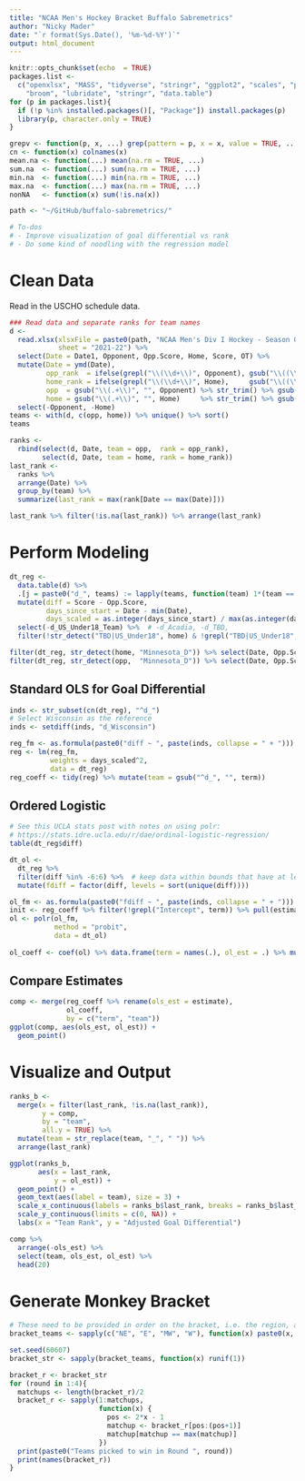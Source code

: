 ```yaml
---
title: "NCAA Men's Hockey Bracket Buffalo Sabremetrics"
author: "Nicky Mader"
date: "`r format(Sys.Date(), '%m-%d-%Y')`"
output: html_document
---
```


```r
knitr::opts_chunk$set(echo  = TRUE)
packages.list <- 
  c("openxlsx", "MASS", "tidyverse", "stringr", "ggplot2", "scales", "plotly", 
    "broom", "lubridate", "stringr", "data.table")
for (p in packages.list){
  if (!p %in% installed.packages()[, "Package"]) install.packages(p)
  library(p, character.only = TRUE)
}

grepv <- function(p, x, ...) grep(pattern = p, x = x, value = TRUE, ...)
cn <- function(x) colnames(x)
mean.na <- function(...) mean(na.rm = TRUE, ...)
sum.na  <- function(...) sum(na.rm = TRUE, ...)
min.na  <- function(...) min(na.rm = TRUE, ...)
max.na  <- function(...) max(na.rm = TRUE, ...)
nonNA   <- function(x) sum(!is.na(x))

path <- "~/GitHub/buffalo-sabremetrics/"

# To-dos
# - Improve visualization of goal differential vs rank
# - Do some kind of noodling with the regression model

```

# Clean Data

Read in the USCHO schedule data.

```r

### Read data and separate ranks for team names
d <-
  read.xlsx(xlsxFile = paste0(path, "NCAA Men's Div I Hockey - Season Game Data.xlsx"), 
            sheet = "2021-22") %>%
  select(Date = Date1, Opponent, Opp.Score, Home, Score, OT) %>%
  mutate(Date = ymd(Date),
         opp_rank  = ifelse(grepl("\\(\\d+\\)", Opponent), gsub("\\((\\d+)\\).+", "\\1", Opponent), NA) %>% as.numeric(),
         home_rank = ifelse(grepl("\\(\\d+\\)", Home),     gsub("\\((\\d+)\\).+", "\\1", Home),     NA) %>% as.numeric(),
         opp  = gsub("\\(.+\\)", "", Opponent) %>% str_trim() %>% gsub(" ", "_", x=.) %>% gsub("[\\. '-]", "", x=.),
         home = gsub("\\(.+\\)", "", Home)     %>% str_trim() %>% gsub(" ", "_", x=.) %>% gsub("[\\. '-]", "", x=.)) %>%
  select(-Opponent, -Home)
teams <- with(d, c(opp, home)) %>% unique() %>% sort()
teams
```

```r
ranks <-
  rbind(select(d, Date, team = opp,  rank = opp_rank),
        select(d, Date, team = home, rank = home_rank))
last_rank <-
  ranks %>%
  arrange(Date) %>%
  group_by(team) %>%
  summarize(last_rank = max(rank[Date == max(Date)]))

last_rank %>% filter(!is.na(last_rank)) %>% arrange(last_rank)
```

# Perform Modeling

```r
dt_reg <-
  data.table(d) %>% 
  .[j = paste0("d_", teams) := lapply(teams, function(team) 1*(team == home) + (-1)*(team == opp))] %>%
  mutate(diff = Score - Opp.Score,
         days_since_start = Date - min(Date),
         days_scaled = as.integer(days_since_start) / max(as.integer(days_since_start)) + 1) %>%
  select(-d_US_Under18_Team) %>%  # -d_Acadia, -d_TBD, 
  filter(!str_detect("TBD|US_Under18", home) & !grepl("TBD|US_Under18", opp))

filter(dt_reg, str_detect(home, "Minnesota_D")) %>% select(Date, Opp.Score, Score, opp, home, d_Minnesota_Duluth) %>% head()
filter(dt_reg, str_detect(opp,  "Minnesota_D")) %>% select(Date, Opp.Score, Score, opp, home, d_Minnesota_Duluth) %>% head()
```

## Standard OLS for Goal Differential

```r
inds <- str_subset(cn(dt_reg), "^d_")
# Select Wisconsin as the reference
inds <- setdiff(inds, "d_Wisconsin")

reg_fm <- as.formula(paste0("diff ~ ", paste(inds, collapse = " + ")))
reg <- lm(reg_fm, 
          weights = days_scaled^2,
          data = dt_reg)
reg_coeff <- tidy(reg) %>% mutate(team = gsub("^d_", "", term))

```

## Ordered Logistic

```r
# See this UCLA stats post with notes on using polr:
# https://stats.idre.ucla.edu/r/dae/ordinal-logistic-regression/
table(dt_reg$diff)

dt_ol <-
  dt_reg %>% 
  filter(diff %in% -6:6) %>%  # keep data within bounds that have at least some reasonable support
  mutate(fdiff = factor(diff, levels = sort(unique(diff))))

ol_fm <- as.formula(paste0("fdiff ~ ", paste(inds, collapse = " + ")))
init <- reg_coeff %>% filter(!grepl("Intercept", term)) %>% pull(estimate)
ol <- polr(ol_fm, 
           method = "probit", 
           data = dt_ol)
  
ol_coeff <- coef(ol) %>% data.frame(term = names(.), ol_est = .) %>% mutate(team = gsub("^d_", "", term))
```

## Compare Estimates

```r
comp <- merge(reg_coeff %>% rename(ols_est = estimate),
              ol_coeff,
              by = c("term", "team"))
ggplot(comp, aes(ols_est, ol_est)) +
  geom_point()
```


# Visualize and Output

```r
ranks_b <-
  merge(x = filter(last_rank, !is.na(last_rank)),
        y = comp,
        by = "team",
        all.y = TRUE) %>%
  mutate(team = str_replace(team, "_", " ")) %>% 
  arrange(last_rank)
```

```r
ggplot(ranks_b,
       aes(x = last_rank, 
           y = ol_est)) +
  geom_point() +
  geom_text(aes(label = team), size = 3) +
  scale_x_continuous(labels = ranks_b$last_rank, breaks = ranks_b$last_rank) +
  scale_y_continuous(limits = c(0, NA)) + 
  labs(x = "Team Rank", y = "Adjusted Goal Differential")
```

```r
comp %>% 
  arrange(-ols_est) %>% 
  select(team, ols_est, ol_est) %>% 
  head(20)
```



# Generate Monkey Bracket

```r
# These need to be provided in order on the bracket, i.e. the region, and then the seeding
bracket_teams <- sapply(c("NE", "E", "MW", "W"), function(x) paste0(x, c(1, 4, 3, 2))) %>% as.vector()

set.seed(60607)
bracket_str <- sapply(bracket_teams, function(x) runif(1))

bracket_r <- bracket_str
for (round in 1:4){
  matchups <- length(bracket_r)/2
  bracket_r <- sapply(1:matchups, 
                      function(x) {
                        pos <- 2*x - 1
                        matchup <- bracket_r[pos:(pos+1)]
                        matchup[matchup == max(matchup)]
                      })
  print(paste0("Teams picked to win in Round ", round))
  print(names(bracket_r))
}

```



